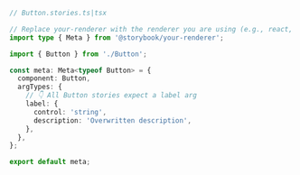 ```ts
// Button.stories.ts|tsx

// Replace your-renderer with the renderer you are using (e.g., react, vue3, angular, etc.)
import type { Meta } from '@storybook/your-renderer';

import { Button } from './Button';

const meta: Meta<typeof Button> = {
  component: Button,
  argTypes: {
    // 👇 All Button stories expect a label arg
    label: {
      control: 'string',
      description: 'Overwritten description',
    },
  },
};

export default meta;
```
